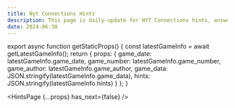 ```yaml
---
title: Nyt Connections Hints
description: This page is daily-update for NYT Connections hints, answers and help with AI-powered clues. Play unlimited mode, access all historical NYT Connections archive.
date: 2024-06-30
---
```



export async function getStaticProps() {
    const latestGameInfo = await getLatestGameInfo();
    return {
        props: {
            game_date: latestGameInfo.game_date,
            game_number: latestGameInfo.game_number,
            game_author: latestGameInfo.game_author,
            game_data: JSON.stringify(latestGameInfo.game_data),
            hints: JSON.stringify(latestGameInfo.hints)
        }
    };
}

<HintsPage {...props} has_next={false} />